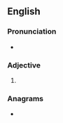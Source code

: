 ==English==

===Pronunciation===
* {{a|US}} {{IPA|en|/eɪ.blɚ/|/eɪ.bə.lɚ/}}

===Adjective===
{{head|en|comparative adjective}}

# {{en-comparative of|able}}

===Anagrams===
* {{anagrams|en|a=abelr|Alber|Laber|Rabel|baler|belar|blare|blear}}